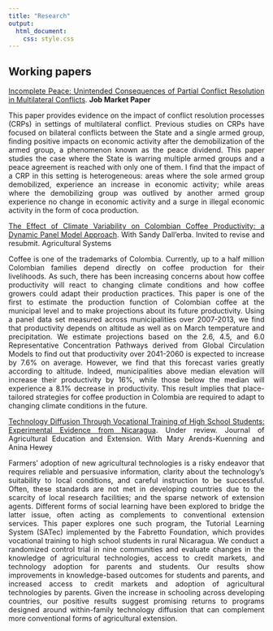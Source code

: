 ```yaml
---
title: "Research"
output:
  html_document:
    css: style.css
---
```


<style>
body {
text-align: justify}
</style>

## Working papers

[Incomplete Peace: Unintended Consequences of Partial Conflict Resolution in Multilateral Conflicts](http://publish.illinois.edu/fceballoss/files/2020/12/JMP_FCeballosS.pdf). **Job Market Paper**

This paper provides evidence on the impact of conflict resolution processes (CRPs) in settings of multilateral conflict. Previous studies on CRPs have focused on bilateral conflicts between the State and a single armed group, finding positive impacts on economic activity after the demobilization of the armed group, a phenomenon known as the peace dividend. This paper studies the case where the State is warring multiple armed groups and a peace agreement is reached with only one of them. I find that the impact of a CRP in this setting is heterogeneous: areas where the sole armed group demobilized, experience an increase in economic activity; while areas where the demobilizing group was outlived by another armed group experience no change in economic activity and a surge in illegal economic activity in the form of coca production.

[The Effect of Climate Variability on Colombian Coffee Productivity: a Dynamic Panel Model Approach](http://publish.illinois.edu/fceballoss/files/2020/11/CChange2_AgrSys.pdf). With Sandy Dall'erba. Invited to revise and resubmit. Agricultural Systems

Coffee is one of the trademarks of Colombia. Currently, up to a half million Colombian families depend directly on coffee production for their livelihoods. As such, there has been increasing concerns about how coffee productivity will react to changing climate conditions and how coffee growers could adapt their production practices. This paper is one of the first to estimate the production function of Colombian coffee at the municipal level and to make projections about its future productivity. Using a panel data set measured across municipalities over 2007-2013, we find that productivity depends on altitude as well as on March temperature and precipitation. We estimate projections based on the 2.6, 4.5, and 6.0 Representative Concentration Pathways derived from Global Circulation Models to find out that productivity over 2041-2060 is expected to increase by 7.6% on average. However, we find that this forecast varies greatly according to altitude. Indeed, municipalities above median elevation will increase their productivity by 16%, while those below the median will experience a 8.1% decrease in productivity. This result implies that place-tailored strategies for coffee production in Colombia are required to adapt to changing climate conditions in the future.

[Technology Diffusion Through Vocational Training of High School Students: Experimental Evidence from Nicaragua](http://publish.illinois.edu/fceballoss/files/2020/11/Fabretto_Ag_Sys.pdf). Under review. Journal of Agricultural Education and Extension. With Mary Arends-Kuenning and Anina Hewey

Farmers’ adoption of new agricultural technologies is a risky endeavor that requires reliable and persuasive information, clarity about the technology’s suitability to local conditions, and careful instruction to be successful. Often, these standards are not met in developing countries due to the scarcity of local research facilities; and the sparse network of extension agents. Different forms of social learning have been explored to bridge the latter issue, often acting as complements to conventional extension services. This paper explores one such program, the Tutorial Learning System (SATec) implemented by the Fabretto Foundation, which provides vocational training to high school students in rural Nicaragua. We conduct a randomized control trial in nine communities and evaluate changes in the knowledge of agricultural technologies, access to credit markets, and technology adoption for parents and students. Our results show improvements in knowledge-based outcomes for students and parents, and increased access to credit markets and adoption of agricultural technologies by parents. Given the increase in schooling across developing countries, our positive results suggest promising returns to programs designed around within-family technology diffusion that can complement more conventional forms of agricultural extension.




